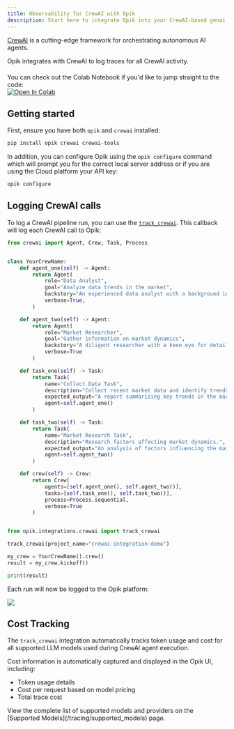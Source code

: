 ```yaml
---
title: Observability for CrewAI with Opik
description: Start here to integrate Opik into your CrewAI-based genai application for end-to-end LLM observability, unit testing, and optimization.
---
```


[CrewAI](https://www.crewai.com/) is a cutting-edge framework for orchestrating autonomous AI agents.

Opik integrates with CrewAI to log traces for all CrewAI activity.

<div style="display: flex; align-items: center; flex-wrap: wrap; margin: 20px 0;">
  <span style="margin-right: 10px;">
    You can check out the Colab Notebook if you'd like to jump straight to the code:
  </span>
  <a
    href="https://colab.research.google.com/github/comet-ml/opik/blob/main/apps/opik-documentation/documentation/docs/cookbook/crewai.ipynb"
    target="_blank"
    rel="noopener noreferrer"
  >
    <img
      src="https://colab.research.google.com/assets/colab-badge.svg"
      alt="Open In Colab"
      style="vertical-align: middle;"
    />
  </a>
</div>

## Getting started

First, ensure you have both `opik` and `crewai` installed:

```bash
pip install opik crewai crewai-tools
```

In addition, you can configure Opik using the `opik configure` command which will prompt you for the correct local server address or if you are using the Cloud platform your API key:

```bash
opik configure
```

## Logging CrewAI calls

To log a CrewAI pipeline run, you can use the [`track_crewai`](https://www.comet.com/docs/opik/python-sdk-reference/integrations/crewai/track_crewai.html). This callback will log each CrewAI call to Opik:

```python
from crewai import Agent, Crew, Task, Process


class YourCrewName:
    def agent_one(self) -> Agent:
        return Agent(
            role="Data Analyst",
            goal="Analyze data trends in the market",
            backstory="An experienced data analyst with a background in economics",
            verbose=True,
        )

    def agent_two(self) -> Agent:
        return Agent(
            role="Market Researcher",
            goal="Gather information on market dynamics",
            backstory="A diligent researcher with a keen eye for detail",
            verbose=True
        )

    def task_one(self) -> Task:
        return Task(
            name="Collect Data Task",
            description="Collect recent market data and identify trends.",
            expected_output="A report summarizing key trends in the market.",
            agent=self.agent_one()
        )

    def task_two(self) -> Task:
        return Task(
            name="Market Research Task",
            description="Research factors affecting market dynamics.",
            expected_output="An analysis of factors influencing the market.",
            agent=self.agent_two()
        )

    def crew(self) -> Crew:
        return Crew(
            agents=[self.agent_one(), self.agent_two()],
            tasks=[self.task_one(), self.task_two()],
            process=Process.sequential,
            verbose=True
        )


from opik.integrations.crewai import track_crewai

track_crewai(project_name="crewai-integration-demo")

my_crew = YourCrewName().crew()
result = my_crew.kickoff()

print(result)
```

Each run will now be logged to the Opik platform:

<Frame>
  <img src="/img/cookbook/crewai_trace_cookbook.png" />
</Frame>

## Cost Tracking

The `track_crewai` integration automatically tracks token usage and cost for all supported LLM models used during CrewAI agent execution.

Cost information is automatically captured and displayed in the Opik UI, including:
- Token usage details
- Cost per request based on model pricing
- Total trace cost

<Tip>
  View the complete list of supported models and providers on the [Supported Models](/tracing/supported_models) page.
</Tip>
